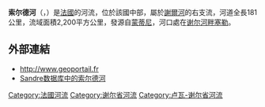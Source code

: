 {{noteTA
|G1=法国地名
|G2=单位
}}
{{Infobox river
  | name              = 索尔德河
  | native_name       = Sauldre
  | image             = Romorantin, Sauldre.jpg
  | image_caption     = 流经[[罗莫朗坦-朗特奈|罗莫朗坦]]的索尔德河
  | source1_location  = 
  | mouth_location    = [[谢尔河|谢尔河]]
  | mouth_coordinates = {{coord|47|16|23|N|1|30|43|E|name=Cher-Sauldre|display=inline,title}}
  | progression       = {{RCher}}
  | subdivision_type1 = [[世界政區索引|国家]]
  | subdivision_name1 = {{FR}}
  | length            = {{convert|183.1|km|mi|abbr=on}}
  | tributaries_left  = [[雷爾河|雷爾河]]、[[小索尔德河|小索尔德河]]
  | tributaries_right = [[大索尔德河|大索尔德河]]
  | source1_elevation = 
  | discharge1_avg    = 
  | basin_size        = {{convert|2200|km2|mi2|abbr=on}}
}}
'''索尔德河'''（{{lang-fr|Sauldre}}，{{IPA-fr|soldʁ}}）是[[法國|法國]]的河流，位於該國中部，屬於[[謝爾河|謝爾河]]的右支流，河道全長181公里，流域面積2,200平方公里，發源自[[蒙蒂尼_(谢尔省)|蒙蒂尼]]，河口處在[[谢尔河畔塞勒|谢尔河畔塞勒]]。

==外部連結==
*http://www.geoportail.fr {{Wayback|url=http://www.geoportail.fr/ |date=20101215171356 }}
*[http://sandre.eaufrance.fr/app/chainage/courdo/htm/K6--025-.php?cg=K6--025- Sandre数据库中的索尔德河]

{{France-geo-stub}}
{{DEFAULTSORT:Sauldre}}
[[Category:法國河流|Category:法國河流]]
[[Category:谢尔省河流|Category:谢尔省河流]]
[[Category:卢瓦-谢尔省河流|Category:卢瓦-谢尔省河流]]